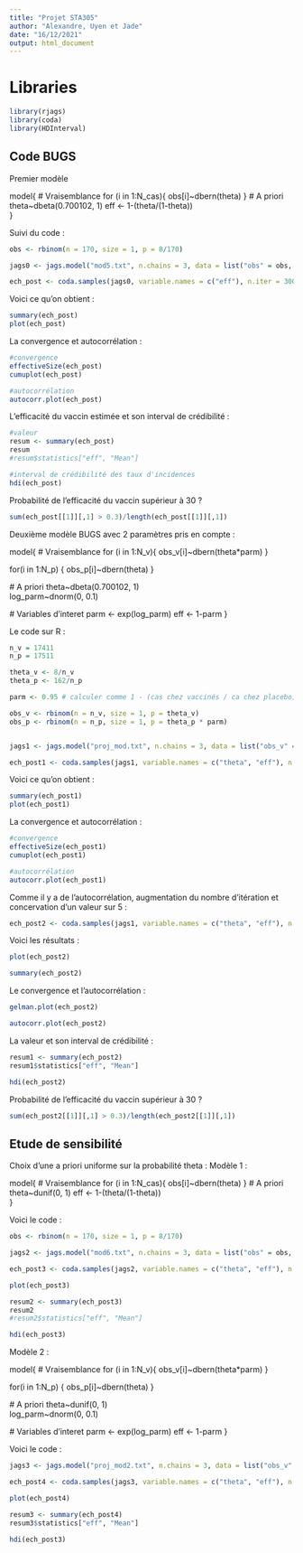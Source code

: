 ```yaml
---
title: "Projet STA305"
author: "Alexandre, Uyen et Jade"
date: "16/12/2021"
output: html_document
---
```

  
# Libraries
```r
library(rjags)
library(coda)
library(HDInterval)
```

## Code BUGS

Premier modèle

model{
  # Vraisemblance
  for (i in 1:N_cas){ 
    obs[i]~dbern(theta)
  }
  # A priori
  theta~dbeta(0.700102, 1)
  eff <- 1-(theta/(1-theta))  
}

Suivi du code : 
  
```r
obs <- rbinom(n = 170, size = 1, p = 8/170)

jags0 <- jags.model("mod5.txt", n.chains = 3, data = list("obs" = obs, "N_cas" = length(obs)))

ech_post <- coda.samples(jags0, variable.names = c("eff"), n.iter = 3000)
```


Voici ce qu'on obtient :

```r
summary(ech_post)
plot(ech_post)
```


La convergence et autocorrélation :

```r
#convergence
effectiveSize(ech_post)
cumuplot(ech_post)

#autocorrélation
autocorr.plot(ech_post)
```


L'efficacité du vaccin estimée et son interval de crédibilité :
  
```r
#valeur
resum <- summary(ech_post)
resum
#resum$statistics["eff", "Mean"]

#interval de crédibilité des taux d'incidences
hdi(ech_post)
```


Probabilité de l'efficacité du vaccin supérieur à 30 ?

```r
sum(ech_post[[1]][,1] > 0.3)/length(ech_post[[1]][,1])
```


Deuxième modèle BUGS avec 2 paramètres pris en compte :

model{
  # Vraisemblance
  for (i in 1:N_v){
  obs_v[i]~dbern(theta*parm)
  }

  for(i in 1:N_p) {
  obs_p[i]~dbern(theta)
  }

  # A priori
  theta~dbeta(0.700102, 1)   
  log_parm~dnorm(0, 0.1)
  
  # Variables d'interet
parm <- exp(log_parm)
eff <- 1-parm
}


Le code sur R :
  
```r
n_v = 17411
n_p = 17511

theta_v <- 8/n_v
theta_p <- 162/n_p

parm <- 0.95 # calculer comme 1 - (cas chez vaccinés / ca chez placebo)

obs_v <- rbinom(n = n_v, size = 1, p = theta_v)
obs_p <- rbinom(n = n_p, size = 1, p = theta_p * parm)


jags1 <- jags.model("proj_mod.txt", n.chains = 3, data = list("obs_v" = obs_v, "obs_p" = obs_p, "N_v" = length(obs_v), "N_p" = length(obs_p)))

ech_post1 <- coda.samples(jags1, variable.names = c("theta", "eff"), n.iter = 3000)
```


Voici ce qu'on obtient :

```r
summary(ech_post1)
plot(ech_post1)
```


La convergence et autocorrélation :

```r
#convergence
effectiveSize(ech_post1)
cumuplot(ech_post1)

#autocorrélation
autocorr.plot(ech_post1)
```


Comme il y a de l'autocorrélation, augmentation du nombre d'itération et concervation d'un valeur sur 5 :

```r
ech_post2 <- coda.samples(jags1, variable.names = c("theta", "eff"), n.iter = 10000, thin = 5)
```

Voici les résultats : 
```r
plot(ech_post2)

summary(ech_post2)
```


Le convergence et l'autocorrélation :

```r
gelman.plot(ech_post2)

autocorr.plot(ech_post2)
```


La valeur et son interval de crédibilité :

```r
resum1 <- summary(ech_post2)
resum1$statistics["eff", "Mean"]

hdi(ech_post2)
```

Probabilité de l'efficacité du vaccin supérieur à 30 ?
  
```r
sum(ech_post2[[1]][,1] > 0.3)/length(ech_post2[[1]][,1])
```

## Etude de sensibilité 

Choix d'une a priori uniforme sur la probabilité theta :
Modèle 1 :


model{
  # Vraisemblance
  for (i in 1:N_cas){ 
    obs[i]~dbern(theta)
  }
  # A priori
  theta~dunif(0, 1)
  eff <- 1-(theta/(1-theta))  
}

Voici le code :

```r
obs <- rbinom(n = 170, size = 1, p = 8/170)

jags2 <- jags.model("mod6.txt", n.chains = 3, data = list("obs" = obs, "N_cas" = length(obs)))

ech_post3 <- coda.samples(jags2, variable.names = c("theta", "eff"), n.iter = 3000)

plot(ech_post3)

resum2 <- summary(ech_post3)
resum2
#resum2$statistics["eff", "Mean"]

hdi(ech_post3)
```


Modèle 2 :

model{
  # Vraisemblance
  for (i in 1:N_v){
  obs_v[i]~dbern(theta*parm)
  }

  for(i in 1:N_p) {
  obs_p[i]~dbern(theta)
  }

  # A priori
  theta~dunif(0, 1)   
  log_parm~dnorm(0, 0.1)
  
  # Variables d'interet
parm <- exp(log_parm)
eff <- 1-parm
}

Voici le code :
  
```r
jags3 <- jags.model("proj_mod2.txt", n.chains = 3, data = list("obs_v" = obs_v, "obs_p" = obs_p, "N_v" = length(obs_v), "N_p" = length(obs_p)))

ech_post4 <- coda.samples(jags3, variable.names = c("theta", "eff"), n.iter = 3000)

plot(ech_post4)

resum3 <- summary(ech_post4)
resum3$statistics["eff", "Mean"]

hdi(ech_post3)
```





